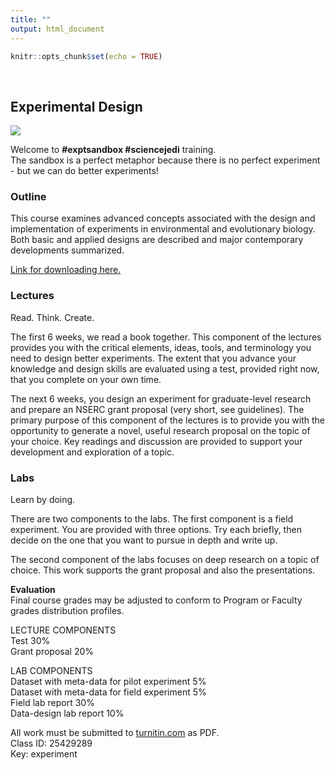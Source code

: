 ```yaml
---
title: ""
output: html_document
---
```


```r
knitr::opts_chunk$set(echo = TRUE)
```
<br>

## Experimental Design  

![](./rey.jpeg)  

Welcome to **#exptsandbox #sciencejedi** training.  
The sandbox is a perfect metaphor because there is no perfect experiment - but we can do better experiments!    

### Outline      
This course examines advanced concepts associated with the design and implementation of experiments in environmental and evolutionary biology. Both basic and applied designs are described and major contemporary developments summarized.  

[Link for downloading here.](https://figshare.com/articles/BIOL3250_Experimental_Design_Course_Outline/9728207)  

### Lectures
Read. Think. Create.  

The first 6 weeks, we read a book together. This component of the lectures provides you with the critical elements, ideas, tools, and terminology you need to design better experiments.  The extent that you advance your knowledge and design skills are evaluated using a test, provided right now, that you complete on your own time.    

 
The next 6 weeks, you design an experiment for graduate-level research and prepare an NSERC grant proposal (very short, see guidelines). The primary purpose of this component of the lectures is to provide you with the opportunity to generate a novel, useful research proposal on the topic of your choice. Key readings and discussion are provided to support your development and exploration of a topic.   

### Labs 
Learn by doing.  

There are two components to the labs. The first component is a field experiment. You are provided with three options. Try each briefly, then decide on the one that you want to pursue in depth and write up.   

The second component of the labs focuses on deep research on a topic of choice. This work supports the grant proposal and also the presentations.   

**Evaluation**  
Final course grades may be adjusted to conform to Program or Faculty grades distribution profiles.

LECTURE COMPONENTS  
Test 30%  
Grant proposal 20%  

LAB COMPONENTS  
Dataset with meta-data for pilot experiment 5%  
Dataset with meta-data for field experiment 5%  
Field lab report 30%  
Data-design lab report 10%  


All work must be submitted to [turnitin.com](https://www.turnitin.com) as PDF.  
Class ID: 25429289  
Key: experiment  




